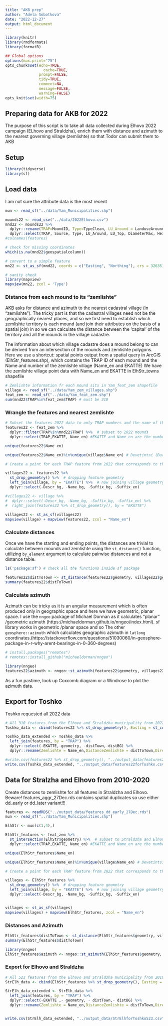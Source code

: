 ```yaml
---
title: "AKB prep"
author: "Adela Sobotkova"
date: "2022-12-27"
output: html_document
---
```

```r
library(knitr)
library(rmdformats)
library(formatR)

## Global options
options(max.print="75")
opts_chunk$set(echo=TRUE,
	             cache=TRUE,
               prompt=FALSE,
               tidy=TRUE,
               comment=NA,
               message=FALSE,
               warning=FALSE)
opts_knit$set(width=75)
```

## Preparing data for AKB for 2022

The purpose of this script is to take all data collected during Elhovo 2022 campaign (ELhovo and Straldzha), enrich them with distance and azimuth to the nearest governing village (zemlishte) so that Todor can submit them to AKB

## Setup
```r
library(tidyverse)
library(sf)
```


## Load data
I am not sure the attribute data is the most recent
```r
mun <- read_sf("../data/Yam_Municipalities.shp")

mounds22 <- read_csv("../data/2022Elhovo.csv")
mnd22 <- mounds22 %>%
  dplyr::rename(TRAP=MoundID, Type=TypeClean, LU_Around = LanduseAroundMound, LU_Top = LanduseOnTopOfMound) %>% 
  dplyr::select(TRAP, Source, Type, LU_Around, LU_Top, DiameterMax, HeightMax, Condition, PrincipalSourceOfImpact, Date, Northing, Easting, geospatialcolumn)
#colnames(features)

# check for missing coordinates
which(is.na(mnd22$geospatialcolumn))

# convert to a simple feature
mn22 <- st_as_sf(mnd22, coords = c("Easting", "Northing"), crs = 32635)

# sanity check
library(mapview)
mapview(mn22, zcol = 'Type')
```

### Distance from each mound to its "zemlishte"

AKB asks for distance and azimuth to the nearest cadastral village (in "zemlishte"). The tricky part is that the cadastral villages need not be the geographically nearest places, and so we first need to establish which zemlishte territory is each mound (and join their attributes on the basis of a spatial join) in so we can calculate the distance between the 'capital' of the territory and all the mounds in the village cadastre.

The information about which village cadastre does a mound belong to can be derived from an intersection of the mounds and zemlishte polygons. Here we use a shortcut: spatial points output from a spatial query in ArcGIS (ElhStr_features.shp), which contains the TRAP ID of each mound and the Name and number of the zemlishte village (Name_en and EKATTE)
We have the zemlishte village point data with Name_en and EKATTE in ElhStr_towns shapefile

```r
# Zemlishte information fr each mound sits in Yam_feat_zem shapefile
village <- read_sf("../data/Yam_zem_villages.shp")
feat_zem <- read_sf("../data/Yam_feat_zem.shp")
sum(mnd22$TRAP%in%feat_zem$TRAP) # must be 310
```

### Wrangle the features and nearest zemlishte 
```r
# Subset the features 2022 data to only TRAP numbers and the name of the  zemlishte-defining village
features22 <- feat_zem %>%
  dplyr::filter(TRAP%in%mnd22$TRAP) %>%  # subset to 2022 mounds
  dplyr::select(TRAP,EKATTE, Name_en) #EKATTE and Name_en are the number and name of the zemlishte that we are interested in

unique(features22$Name_en)

unique(features22$Name_en)%in%unique(village$Name_en) # Devetintsi (Burgas) is missing 

# Create a point for each TRAP feature from 2022 that corresponds to the village the mound belongs to. We need to strip the spatial data out of the TRAP features lest the join does not work.

villages22 <- features22 %>% 
  st_drop_geometry() %>%  # dropping feature geometry
  left_join(village, by = "EKATTE") %>%  # now joining village geometry to TRAP numbers
  dplyr::select(-Descr_bg, -Name_bg, -Suffix_bg, -Suffix_en)

#villages22 <- village %>% 
#  dplyr::select(-Descr_bg, -Name_bg, -Suffix_bg, -Suffix_en) %>% 
#  right_join(features22 %>% st_drop_geometry(), by = "EKATTE")
  
villages22 <- st_as_sf(villages22)
mapview(village) + mapview(features22, zcol = "Name_en")

```

### Calculate distances

Once we have the starting and ending points, the distances are trivial to calculate between mounds and zemlishte using the `st_distance()` function, utilizing `by_element` argument to calculate pairwise distances and not a distance table. 
```r
ls('package:sf') # check all the functions inside sf package

features22$distToTown <- st_distance(features22$geometry, villages22$geometry, by_element = TRUE)
summary(features22$distToTown)
```

### Calculate azimuth

Azimuth can be tricky as it is an angular measurement which is often produced only in geographic space and here we have geometric, planar space. I use the `nngeo` package of Michael Dorman as it calculates "planar" /geometric azimuth (https://michaeldorman.github.io/nngeo/index.html).
sf library works in geometric /planar space and so 
The other `geosphere::azimuth` which calculates geographic azimuth in `latlong` coordinates.(https://stackoverflow.com/questions/51030060/in-geosphere-package-in-r-why-arent-bearings-in-0-360-degrees) 


```r
# install.packages("remotes")
# remotes::install_github("michaeldorman/nngeo")
```

```r
library(nngeo)
features22$azimuth <- nngeo::st_azimuth(features22$geometry, villages22$geometry)
```
As a fun pastime, look up Coxcomb diagram or a Windrose to plot the azimuth data. 


## Export for Toshko
Toshko requested all 2022 data
```r
# All 310 features from the Elhovo and Straldzha municipality from 2022
Toshko_data <- cbind(features22 %>% st_drop_geometry(), Easting = st_coordinates(features22)[,1], Northing = st_coordinates(features22)[,2])

Toshko_data_extended <- Toshko_data %>% 
  left_join(features, by = "TRAP") %>% 
  dplyr::select(-EKATTE,-geometry, -distTown,-distBG) %>% 
  dplyr::rename(Zemlishte = Name_en,DistanceZemlishte = distToTown,DirectionToZemlishte = azimuth)

#write.csv(features22 %>% st_drop_geometry(), "../output_data/features22forToshko.csv")
write.csv(Toshko_data_extended, "../output_data/features22forToshko.csv")
```


## Data for Stralzha and Elhovo from 2010-2020
Create distances to zemlishte for all features in Straldzha and Elhovo. Beware! features_aggr_27Dec.rds contains spatial duplicates so use either dd_early or dd_later variant!!!
```r
features <- readRDS("../output_data/features_dd_early_27Dec.rds")
mun <- read_sf("../data/Yam_Municipalities.shp")

ElhStr <- mun[c(1,4),]

ElhStr_features <- feat_zem %>%
  st_intersection(ElhStr$geometry) %>%  # subset to Straldzha and Elhovo mounds
  dplyr::select(TRAP,EKATTE, Name_en) #EKATTE and Name_en are the number and name of the zemlishte that we are interested in

unique(ElhStr_features$Name_en)

unique(ElhStr_features$Name_en)%in%unique(village$Name_en) # Devetintsi (Burgas) is missing 

# Create a point for each TRAP feature from 2022 that corresponds to the village the mound belongs to. We need to strip the spatial data out of the TRAP features lest the join does not work.

villages <- ElhStr_features %>% 
  st_drop_geometry() %>%  # dropping feature geometry
  left_join(village, by = "EKATTE") %>%  # now joining village geometry to TRAP numbers
  dplyr::select(-Descr_bg, -Name_bg, -Suffix_bg, -Suffix_en)


villages <- st_as_sf(villages)
mapview(villages) + mapview(ElhStr_features, zcol = "Name_en")

```

### Distances and Azimuth
```r
ElhStr_features$distToTown <- st_distance(ElhStr_features$geometry, villages$geometry, by_element = TRUE)
summary(ElhStr_features$distToTown)

library(nngeo)
ElhStr_features$azimuth <- nngeo::st_azimuth(ElhStr_features$geometry, villages$geometry)
```



### Export for Elhovo and Straldzha
```r
# All 523 features from the Elhovo and Straldzha municipality from 2010- 2022 (beware spatial duplicates!!)
StrElh_data <- cbind(ElhStr_features %>% st_drop_geometry(), Easting = st_coordinates(ElhStr_features)[,1], Northing = st_coordinates(ElhStr_features)[,2])

StrElh_data_extended <- StrElh_data %>% 
  left_join(features, by = "TRAP") %>% 
  dplyr::select(-EKATTE ,- geometry, - distTown,- distBG) %>% 
  dplyr::rename(Zemlishte = Name_en,DistanceZemlishte = distToTown,DirectionToZemlishte = azimuth)


write.csv(StrElh_data_extended, "../output_data/StrElhforToshko523.csv")

```




